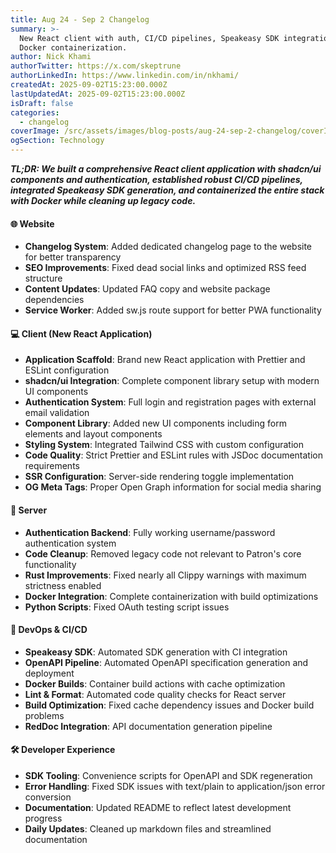 ```yaml
---
title: Aug 24 - Sep 2 Changelog
summary: >-
  New React client with auth, CI/CD pipelines, Speakeasy SDK integration, and
  Docker containerization.
author: Nick Khami
authorTwitter: https://x.com/skeptrune
authorLinkedIn: https://www.linkedin.com/in/nkhami/
createdAt: 2025-09-02T15:23:00.000Z
lastUpdatedAt: 2025-09-02T15:23:00.000Z
isDraft: false
categories:
  - changelog
coverImage: /src/assets/images/blog-posts/aug-24-sep-2-changelog/coverImage.png
ogSection: Technology
---
```


**_TL;DR: We built a comprehensive React client application with shadcn/ui components and authentication, established robust CI/CD pipelines, integrated Speakeasy SDK generation, and containerized the entire stack with Docker while cleaning up legacy code._**

#### 🌐 Website

- **Changelog System**: Added dedicated changelog page to the website for better transparency
- **SEO Improvements**: Fixed dead social links and optimized RSS feed structure
- **Content Updates**: Updated FAQ copy and website package dependencies
- **Service Worker**: Added sw\.js route support for better PWA functionality

#### 💻 Client (New React Application)

- **Application Scaffold**: Brand new React application with Prettier and ESLint configuration
- **shadcn/ui Integration**: Complete component library setup with modern UI components
- **Authentication System**: Full login and registration pages with external email validation
- **Component Library**: Added new UI components including form elements and layout components
- **Styling System**: Integrated Tailwind CSS with custom configuration
- **Code Quality**: Strict Prettier and ESLint rules with JSDoc documentation requirements
- **SSR Configuration**: Server-side rendering toggle implementation
- **OG Meta Tags**: Proper Open Graph information for social media sharing

#### 🔧 Server

- **Authentication Backend**: Fully working username/password authentication system
- **Code Cleanup**: Removed legacy code not relevant to Patron's core functionality
- **Rust Improvements**: Fixed nearly all Clippy warnings with maximum strictness enabled
- **Docker Integration**: Complete containerization with build optimizations
- **Python Scripts**: Fixed OAuth testing script issues

#### 🚀 DevOps & CI/CD

- **Speakeasy SDK**: Automated SDK generation with CI integration
- **OpenAPI Pipeline**: Automated OpenAPI specification generation and deployment
- **Docker Builds**: Container build actions with cache optimization
- **Lint & Format**: Automated code quality checks for React server
- **Build Optimization**: Fixed cache dependency issues and Docker build problems
- **RedDoc Integration**: API documentation generation pipeline

#### 🛠️ Developer Experience

- **SDK Tooling**: Convenience scripts for OpenAPI and SDK regeneration
- **Error Handling**: Fixed SDK issues with text/plain to application/json error conversion
- **Documentation**: Updated README to reflect latest development progress
- **Daily Updates**: Cleaned up markdown files and streamlined documentation
